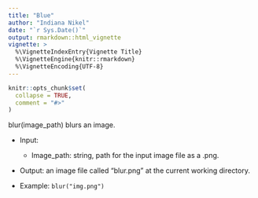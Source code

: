 ```yaml
---
title: "Blue"
author: "Indiana Nikel"
date: "`r Sys.Date()`"
output: rmarkdown::html_vignette
vignette: >
  %\VignetteIndexEntry{Vignette Title}
  %\VignetteEngine{knitr::rmarkdown}
  %\VignetteEncoding{UTF-8}
---
```


```r
knitr::opts_chunk$set(
  collapse = TRUE,
  comment = "#>"
)
```

blur(image_path) blurs an image.

- Input:
    - Image_path: string, path for the input image file as a .png.

- Output: an image file called "blur.png" at the current working directory.

- Example: `blur("img.png")`
